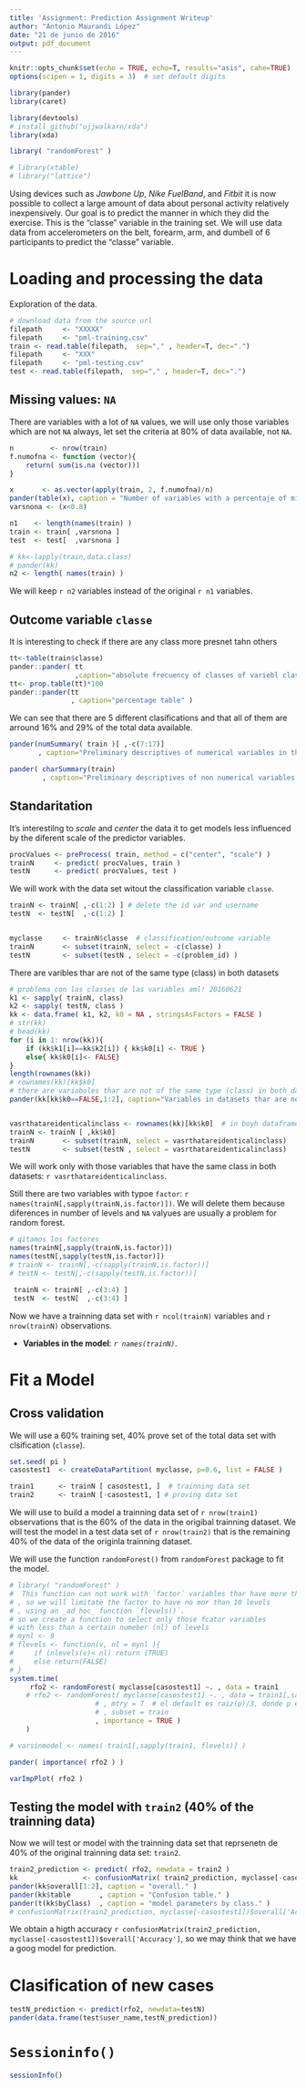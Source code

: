 ```yaml
---
title: 'Assignment: Prediction Assignment Writeup'
author: "Antonio Maurandi López"
date: "21 de junio de 2016"
output: pdf_document
---
```


```r
knitr::opts_chunk$set(echo = TRUE, echo=T, results="asis", cahe=TRUE)
options(scipen = 1, digits = 3)  # set default digits

library(pander)
library(caret)

library(devtools)
# install_github("ujjwalkarn/xda")
library(xda)

library( "randomForest" )

# library(xtable)
# library("lattice")
```

Using devices such as _Jawbone Up_, _Nike FuelBand_, and _Fitbit_ it is now possible to collect a large amount of data about personal activity relatively inexpensively. 
Our goal is to predict the manner in which they did the exercise. This is the "classe" variable in the training set. 
We will use data  data from accelerometers on the belt, forearm, arm, and dumbell of 6 participants to predict  the "classe" variable.

# Loading and processing the data


Exploration of the data.

```r

# download data from the source url
filepath     <- "XXXXX"
filepath     <- "pml-training.csv"
train <- read.table(filepath,  sep="," , header=T, dec=".")
filepath     <- "XXX"
filepath     <- "pml-testing.csv"
test <- read.table(filepath,  sep="," , header=T, dec=".")
```

## Missing values: `NA` 

There are variables with a lot of `NA` values, we will use only those variables which are not `NA` always, let set the criteria at 80% of data available, not `NA`.

```r
n         <- nrow(train)
f.numofna <- function (vector){
    return( sum(is.na (vector)))
}

x       <- as.vector(apply(train, 2, f.numofna)/n)
pander(table(x), caption = "Number of variables with a percentaje of missiing values: `0%` or `97%`")
varsnona <- (x<0.8)

n1    <- length(names(train) )
train <- train[ ,varsnona ]
test  <- test[  ,varsnona ]

# kk<-lapply(train,data.class)
# pander(kk)
n2 <- length( names(train) )
```

We will keep `r n2` variables instead of the original `r n1` variables.

## Outcome variable `classe`

It is interesting to check if there are any class more presnet tahn others
```r
tt<-table(train$classe)
pander::pander( tt
                ,caption="absolute frecuency of classes of variebl classe" )
tt<- prop.table(tt)*100
pander::pander(tt
               , caption="percentage table" )

```

We can see that there are 5 different clasifications and that all of them are arround 16% and 29% of the total data available.


```r
pander(numSummary( train )[ ,-c(7:17)]
       , caption="Preliminary descriptives of numerical variables in the trainning dataset.")
```


```r
pander( charSummary(train)
        , caption="Preliminary descriptives of non numerical variables in the trainning dataset.")
```


## Standaritation

It's interestilng to _scale_ and _center_ the data  it to  get models less influenced by the diferent scale of the predictor variables.

```r
procValues <- preProcess( train, method = c("center", "scale") )
trainN     <- predict( procValues, train )
testN      <- predict( procValues, test )
```


We will work with the data set witout the classification variable `classe`.



```r
trainN <- trainN[ ,-c(1:2) ] # delete the id var and username
testN  <- testN[  ,-c(1:2) ]


myclasse     <- trainN$classe  # classification/outcome variable
trainN       <- subset(trainN, select = -c(classe) )    
testN        <- subset(testN , select = -c(problem_id) ) 
```


There are varibles thar are not of the same type (class) in both datasets
```r
# problema con las classes de las variables aml! 20160621
k1 <- sapply( trainN, class)
k2 <- sapply( testN, class )
kk <- data.frame( k1, k2, k0 = NA , stringsAsFactors = FALSE )
# str(kk)
# head(kk)
for (i in 1: nrow(kk)){
    if (kk$k1[i]==kk$k2[i]) { kk$k0[i] <- TRUE }    
    else{ kk$k0[i]<- FALSE}
}
length(rownames(kk))
# rownames(kk)[kk$k0]
# there are variaboles thar are not of the same type (class) in both datasets
pander(kk[kk$k0==FALSE,1:2], caption="Variables in datasets thar are not of the same data class.")


vasrthatareidenticalinclass <- rownames(kk)[kk$k0]  # in boyh dataframes
trainN <- trainN [ ,kk$k0]
trainN       <- subset(trainN, select = vasrthatareidenticalinclass)    
testN        <- subset(testN , select = vasrthatareidenticalinclass) 

```
We will work only with those variables that have the same class in both datasets: `r vasrthatareidenticalinclass`.


Still there are two variables with typoe `factor`: `r names(trainN[,sapply(trainN,is.factor)])`. We will delete them because diferences in number of levels and `NA` valyues are usually a problem for random forest.

```r
# qitamos los factores
names(trainN[,sapply(trainN,is.factor)])
names(testN[,sapply(testN,is.factor)])
# trainN <- trainN[,-c(sapply(trainN,is.factor))]
# testN <- testN[,-c(sapply(testN,is.factor))]

 trainN <- trainN[ ,-c(3:4) ]
 testN  <- testN[  ,-c(3:4) ]
```


Now we have a trainning data set with `r ncol(trainN)` variables and `r nrow(trainN)` observations. 

- **Variables in the model**: _`r names(trainN)`_.


# Fit a  Model

## Cross validation

We will use a 60% training set, 40% prove set of the total data set with clsification (`classe`).

```r
set.seed( pi )
casostest1  <- createDataPartition( myclasse, p=0.6, list = FALSE )

train1      <- trainN [ casostest1, ]  # trainning data set
train2      <- trainN [-casostest1, ] # proving data set
```


We will use to build a model a trainning data set of `r nrow(train1)` observations that is the 60% of the data in the origibal trainning dataset. We will test the model in a test data set of `r nrow(train2)`  that is the remaining 40% of the data of the originla trainning dataset.


We will use the  function `randomForest()` from `randomForest` package   to fit the model.

```r
# library( "randomForest" )
#  This function can not work with `factor` variables thar have more than 54 levels
# , so we will limitate the factor to have no mor than 10 levels
# , using an _ad hoc_ function `flevels()`.
# so we create a function to select only those fcator variables
# with less than a certain numeber (nl) of levels
# mynl <- 9
# flevels <- function(v, nl = mynl ){
#     if (nlevels(v)< nl) return (TRUE)
#     else return(FALSE)
# }
system.time(
     rfo2 <- randomForest( myclasse[casostest1] ~. , data = train1
    # rfo2 <- randomForest( myclasse[casostest1] ~. , data = train1[,sapply(train1, flevels)]
                     # , mtry = 7  # el default es raiz(p)/3, donde p es el num de vars
                     # , subset = train
                     , importance = TRUE ) 
    )

# varsinmodel <- names( train1[,sapply(train1, flevels)] )
```



```r
pander( importance( rfo2 ) )
```


```r
varImpPlot( rfo2 )
```


## Testing the model with `train2` (40% of the trainning data)

Now we will test or model with the trainning data set that reprsenetn de 40% of the original trainning data set: `train2`.

```r
train2_prediction <- predict( rfo2, newdata = train2 )
kk                <- confusionMatrix( train2_prediction, myclasse[-casostest1] )
pander(kk$overall[1:2], caption = "overall." )
pander(kk$table       , caption = "Confusion table." )
pander(t(kk$byClass)  , caption = "model parameters by class." )
# confusionMatrix(train2_prediction, myclasse[-casostest1])$overall['Accuracy']
```


We obtain a higth accuracy `r confusionMatrix(train2_prediction, myclasse[-casostest1])$overall['Accuracy']`, so we may think that we have a goog model for prediction.



# Clasification of new cases


```r
testN_prediction <- predict(rfo2, newdata=testN)
pander(data.frame(test$user_name,testN_prediction))
```



# `Sessioninfo()`

```r
sessionInfo()
```

